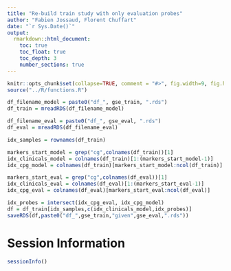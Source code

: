 ```yaml
---
title: "Re-build train study with only evaluation probes"
author: "Fabien Jossaud, Florent Chuffart"
date: "`r Sys.Date()`"
output: 
  rmarkdown::html_document:
    toc: true
    toc_float: true
    toc_depth: 3
    number_sections: true
---
```



```r
knitr::opts_chunk$set(collapse=TRUE, comment = "#>", fig.width=9, fig.height=6, eval=TRUE, echo=FALSE, results="hide")
source("../R/functions.R")
```

```r
df_filename_model = paste0("df_", gse_train, ".rds")
df_train = mreadRDS(df_filename_model)

df_filename_eval = paste0("df_", gse_eval, ".rds")
df_eval = mreadRDS(df_filename_eval)
```


```r
idx_samples = rownames(df_train)

markers_start_model = grep("cg",colnames(df_train))[1]
idx_clinicals_model = colnames(df_train)[1:(markers_start_model-1)]
idx_cpg_model = colnames(df_train)[markers_start_model:ncol(df_train)]

markers_start_eval = grep("cg",colnames(df_eval))[1]
idx_clinicals_eval = colnames(df_eval)[1:(markers_start_eval-1)]
idx_cpg_eval = colnames(df_eval)[markers_start_eval:ncol(df_eval)]
```

```r
idx_probes = intersect(idx_cpg_eval, idx_cpg_model)
df = df_train[idx_samples,c(idx_clinicals_model,idx_probes)]
saveRDS(df,paste0("df_",gse_train,"given",gse_eval,".rds"))
```


# Session Information

```r
sessionInfo()
```
